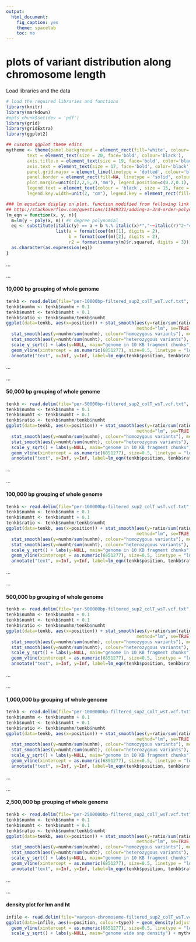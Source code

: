 ```yaml
---
output:
  html_document:
    fig_caption: yes
    theme: spacelab
    toc: no
---
```

# **plots of variant distribution along chromosome length**

Load libraries and the data
```r
# load the required libraries and functions
library(knitr)
library(markdown)
#opts_chunk$set(dev = 'pdf')
library(grid)
library(gridExtra)
library(ggplot2)

## cusotom ggplot theme edits
mytheme <- theme(panel.background = element_rect(fill='white', colour='black'),
        text = element_text(size = 20, face='bold', colour='black'),
        axis.title.x = element_text(size = 19, face='bold', color='black', vjust = -1),
        axis.text = element_text(size = 17, face='bold', color='black'),
        panel.grid.major = element_line(linetype = 'dotted', colour='black'),
        panel.border = element_rect(fill=NA, linetype = "solid", colour='black'),
        plot.margin=unit(c(2,2,5,2),'mm'), legend.position=c(0.2,0.1), legend.title = element_blank(),
        legend.text = element_text(colour = 'black', size = 15, face = 'bold'), legend.box = "horizontal",
        legend.key.width=unit(2, "cm"), legend.key = element_rect(fill='white'))

### lm equation display on plot. function modified from following link
## http://stackoverflow.com/questions/11949331/adding-a-3rd-order-polynomial-and-its-equation-to-a-ggplot-in-r
lm_eqn = function(x, y, n){
  m=lm(y ~ poly(x, n)) #n degree polynomial
  eq <- substitute(italic(y) == a + b %.% italic(x)*","~~italic(r)^2~"="~r2,
                   list(a = format(coef(m)[1], digits = 2),
                        b = format(coef(m)[2], digits = 2),
                        r2 = format(summary(m)$r.squared, digits = 3)))
  as.character(as.expression(eq))
}


```

...     

...  		

#### 10,000 bp grouping of whole genome

```r
tenkb <- read.delim(file="per-10000bp-filtered_sup2_colT_wsT.vcf.txt", header = TRUE)
tenkb$numhm <- tenkb$numhm + 0.1
tenkb$numht <- tenkb$numht + 0.1
tenkb$ratio <- tenkb$numhm/tenkb$numht
ggplot(data=tenkb, aes(x=position)) + stat_smooth(aes(y=ratio/sum(ratio), colour="homozygous to heterozygous ratio"),
                                                  method="lm", se=TRUE, fill=NA, formula=y ~ poly(x, 12, raw=TRUE) ) +
  stat_smooth(aes(y=numhm/sum(numhm), colour="homozygous variants"), method="lm", se=FALSE, formula=y ~ poly(x, 12, raw=TRUE) ) +
  stat_smooth(aes(y=numht/sum(numht), colour="heterozygous variants"), method="lm", se=FALSE, formula=y ~ poly(x, 12, raw=TRUE) ) +
  scale_y_sqrt() + labs(y=NULL, main="genome in 10 KB fragment chunks") + mytheme +
  geom_vline(xintercept = as.numeric(6851277), size=0.5, linetype = "longdash") +
  annotate("text", x=Inf, y=Inf, label=lm_eqn(tenkb$position, tenkb$ratio, 12), hjust=1, vjust=1, size=8, family="Times", face="italic", parse=TRUE)


```


...		

...  	


#### 50,000 bp grouping of whole genome

```r
tenkb <- read.delim(file="per-50000bp-filtered_sup2_colT_wsT.vcf.txt", header = TRUE)
tenkb$numhm <- tenkb$numhm + 0.1
tenkb$numht <- tenkb$numht + 0.1
tenkb$ratio <- tenkb$numhm/tenkb$numht
ggplot(data=tenkb, aes(x=position)) + stat_smooth(aes(y=ratio/sum(ratio), colour="homozygous to heterozygous ratio"),
                                                  method="lm", se=TRUE, fill=NA, formula=y ~ poly(x, 12, raw=TRUE) ) +
  stat_smooth(aes(y=numhm/sum(numhm), colour="homozygous variants"), method="lm", se=FALSE, formula=y ~ poly(x, 12, raw=TRUE) ) +
  stat_smooth(aes(y=numht/sum(numht), colour="heterozygous variants"), method="lm", se=FALSE, formula=y ~ poly(x, 12, raw=TRUE) ) +
  scale_y_sqrt() + labs(y=NULL, main="genome in 10 KB fragment chunks") + mytheme +
  geom_vline(xintercept = as.numeric(6851277), size=0.5, linetype = "longdash") +
  annotate("text", x=Inf, y=Inf, label=lm_eqn(tenkb$position, tenkb$ratio, 12), hjust=1, vjust=1, size=8, family="Times", face="italic", parse=TRUE)

```


...		

...  	


#### 100,000 bp grouping of whole genome

```r
tenkb <- read.delim(file="per-100000bp-filtered_sup2_colT_wsT.vcf.txt", header = TRUE)
tenkb$numhm <- tenkb$numhm + 0.1
tenkb$numht <- tenkb$numht + 0.1
tenkb$ratio <- tenkb$numhm/tenkb$numht
ggplot(data=tenkb, aes(x=position)) + stat_smooth(aes(y=ratio/sum(ratio), colour="homozygous to heterozygous ratio"),
                                                  method="lm", se=TRUE, fill=NA, formula=y ~ poly(x, 12, raw=TRUE) ) +
  stat_smooth(aes(y=numhm/sum(numhm), colour="homozygous variants"), method="lm", se=FALSE, formula=y ~ poly(x, 12, raw=TRUE) ) +
  stat_smooth(aes(y=numht/sum(numht), colour="heterozygous variants"), method="lm", se=FALSE, formula=y ~ poly(x, 12, raw=TRUE) ) +
  scale_y_sqrt() + labs(y=NULL, main="genome in 10 KB fragment chunks") + mytheme +
  geom_vline(xintercept = as.numeric(6851277), size=0.5, linetype = "longdash") +
  annotate("text", x=Inf, y=Inf, label=lm_eqn(tenkb$position, tenkb$ratio, 12), hjust=1, vjust=1, size=8, family="Times", face="italic", parse=TRUE)

```


...		

...  	


#### 500,000 bp grouping of whole genome

```r
tenkb <- read.delim(file="per-500000bp-filtered_sup2_colT_wsT.vcf.txt", header = TRUE)
tenkb$numhm <- tenkb$numhm + 0.1
tenkb$numht <- tenkb$numht + 0.1
tenkb$ratio <- tenkb$numhm/tenkb$numht
ggplot(data=tenkb, aes(x=position)) + stat_smooth(aes(y=ratio/sum(ratio), colour="homozygous to heterozygous ratio"),
                                                  method="lm", se=TRUE, fill=NA, formula=y ~ poly(x, 12, raw=TRUE) ) +
  stat_smooth(aes(y=numhm/sum(numhm), colour="homozygous variants"), method="lm", se=FALSE, formula=y ~ poly(x, 12, raw=TRUE) ) +
  stat_smooth(aes(y=numht/sum(numht), colour="heterozygous variants"), method="lm", se=FALSE, formula=y ~ poly(x, 12, raw=TRUE) ) +
  scale_y_sqrt() + labs(y=NULL, main="genome in 10 KB fragment chunks") + mytheme +
  geom_vline(xintercept = as.numeric(6851277), size=0.5, linetype = "longdash") +
  annotate("text", x=Inf, y=Inf, label=lm_eqn(tenkb$position, tenkb$ratio, 12), hjust=1, vjust=1, size=8, family="Times", face="italic", parse=TRUE)

```


...		

...  	


#### 1,000,000 bp grouping of whole genome

```r
tenkb <- read.delim(file="per-1000000bp-filtered_sup2_colT_wsT.vcf.txt", header = TRUE)
tenkb$numhm <- tenkb$numhm + 0.1
tenkb$numht <- tenkb$numht + 0.1
tenkb$ratio <- tenkb$numhm/tenkb$numht
ggplot(data=tenkb, aes(x=position)) + stat_smooth(aes(y=ratio/sum(ratio), colour="homozygous to heterozygous ratio"),
                                                  method="lm", se=TRUE, fill=NA, formula=y ~ poly(x, 12, raw=TRUE) ) +
  stat_smooth(aes(y=numhm/sum(numhm), colour="homozygous variants"), method="lm", se=FALSE, formula=y ~ poly(x, 12, raw=TRUE) ) +
  stat_smooth(aes(y=numht/sum(numht), colour="heterozygous variants"), method="lm", se=FALSE, formula=y ~ poly(x, 12, raw=TRUE) ) +
  scale_y_sqrt() + labs(y=NULL, main="genome in 10 KB fragment chunks") + mytheme +
  geom_vline(xintercept = as.numeric(6851277), size=0.5, linetype = "longdash") +
  annotate("text", x=Inf, y=Inf, label=lm_eqn(tenkb$position, tenkb$ratio, 12), hjust=1, vjust=1, size=8, family="Times", face="italic", parse=TRUE)

```


...		

...  	


#### 2,500,000 bp grouping of whole genome

```r
tenkb <- read.delim(file="per-2500000bp-filtered_sup2_colT_wsT.vcf.txt", header = TRUE)
tenkb$numhm <- tenkb$numhm + 0.1
tenkb$numht <- tenkb$numht + 0.1
tenkb$ratio <- tenkb$numhm/tenkb$numht
ggplot(data=tenkb, aes(x=position)) + stat_smooth(aes(y=ratio/sum(ratio), colour="homozygous to heterozygous ratio"),
                                                  method="lm", se=TRUE, fill=NA, formula=y ~ poly(x, 4, raw=TRUE) ) +
  stat_smooth(aes(y=numhm/sum(numhm), colour="homozygous variants"), method="lm", se=FALSE, formula=y ~ poly(x, 4, raw=TRUE) ) +
  stat_smooth(aes(y=numht/sum(numht), colour="heterozygous variants"), method="lm", se=FALSE, formula=y ~ poly(x, 4, raw=TRUE) ) +
  scale_y_sqrt() + labs(y=NULL, main="genome in 10 KB fragment chunks") + mytheme +
  geom_vline(xintercept = as.numeric(6851277), size=0.5, linetype = "longdash") +
  annotate("text", x=Inf, y=Inf, label=lm_eqn(tenkb$position, tenkb$ratio, 4), hjust=1, vjust=1, size=8, family="Times", face="italic", parse=TRUE)

```


...		


...  	


#### density plot for hm and ht

```r
infile <- read.delim(file="varposn-chromosome-filtered_sup2_colT_wsT.vcf.txt", header = TRUE)
ggplot(data=infile, aes(x=position, colour=type)) + geom_density(adjust=1/10) +
  geom_vline(xintercept = as.numeric(6851277), size=0.5, linetype = "longdash") +
  scale_y_sqrt() + labs(y=NULL, main="genome wide snp density") + mytheme + theme(legend.position=c(0.9,0.9))

```



